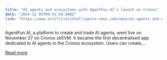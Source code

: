 ```yaml
---
title: "AI agents and ecosystems with AgentFun.AI’s launch on Cronos"
date: "2024-12-03T09:41:50.000Z"
link: "https://www.artificialintelligence-news.com/news/ai-agents-and-ecosystems-with-agentfunai-launch-on-cronos/?utm_source=rss&utm_medium=rss&utm_campaign=ai-agents-and-ecosystems-with-agentfunai-launch-on-cronos"
---
```


AgentFun.AI, a platform to create and trade AI agents, went live on November 27 on Cronos zkEVM. It became the first decentralised app dedicated to AI agents in the Cronos ecosystem. Users can create,...

[Read more](https://www.artificialintelligence-news.com/news/ai-agents-and-ecosystems-with-agentfunai-launch-on-cronos/?utm_source=rss&utm_medium=rss&utm_campaign=ai-agents-and-ecosystems-with-agentfunai-launch-on-cronos)
